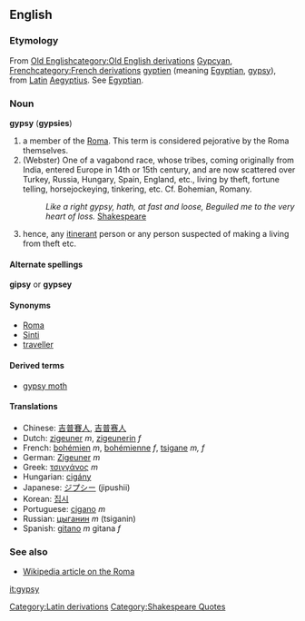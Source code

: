 ==English==
===Etymology===
From [[w:Old English language|Old English]][[category:Old English derivations]] [[Gypcyan]], [[w:French language|French]][[category:French derivations]] [[gyptien]] (meaning [[Egyptian]], [[gypsy]]), from [[w:Latin|Latin]][[Category:Latin derivations]] [[Aegyptius]]. See [[Egyptian]]. 
===Noun===
'''gypsy''' ('''gypsies''')
# a member of the [[Roma]]. This term is considered pejorative by the Roma themselves.
#(Webster) One of a vagabond race, whose tribes, coming originally from India, entered Europe in 14th or 15th century, and are now scattered over Turkey, Russia, Hungary, Spain, England, etc., living by theft, fortune telling, horsejockeying, tinkering, etc. Cf. Bohemian, Romany. 
#:''Like a right gypsy, hath, at fast and loose, Beguiled me to the very heart of loss.'' [[w:Shakespeare|Shakespeare]][[Category:Shakespeare Quotes]]
#hence, any [[itinerant]] person or any person suspected of making a living from theft etc.

====Alternate spellings====
'''gipsy''' or  '''gypsey''' 

====Synonyms====
*[[Roma]]
*[[Sinti]]
*[[traveller]]

====Derived terms====
*[[gypsy moth]]

====Translations====
*Chinese: [[吉普賽人]], [[吉普赛人]]
*Dutch: [[zigeuner]] ''m'', [[zigeunerin]] ''f''
*French: [[bohémien]] ''m'', [[bohémienne]] ''f'', [[tsigane]] ''m, f''
*German: [[Zigeuner]] ''m''
*Greek: [[τσιγγάνος]] ''m''
*Hungarian: [[cigány]]
*Japanese: [[ジプシー]] (jipushii)
*Korean: [[집시]]
*Portuguese: [[cigano]] ''m''
*Russian: [[цыганин]] ''m'' (tsiganin)
*Spanish: [[gitano]] ''m'' gitana ''f''

===See also===
*[[w:Roma_%28people%29|Wikipedia article on the Roma]]

[[it:gypsy]]
<!-- From Webster

Gypsy (Page: 660)
Gyp"sy (?), n.; pl. Gypsies (#). [OE. Gypcyan, F. gyptien Egyptian, gypsy, L. Aegyptius. See Egyptian.] [Also spelled gipsy and gypsey.] 

1. One of a vagabond race, whose tribes, coming originally from India, entered Europe in 14th or 15th centry, and are now scattered over Turkey, Russia, Hungary, Spain, England, etc., living by theft, fortune telling, horsejockeying, tinkering, etc. Cf. Bohemian, Romany. 

Like a right gypsy, hath, at fast and loose, Beguiled me to the very heart of loss. Shak.
2. The language used by the gypsies. Shak. 

3. A dark-complexioned person. Shak. 

4. A cunning or crafty person [Collog.] Prior. 


--------------------------------------------------------------------------------
Gypsy (Page: 660)
Gyp"sy a. Pertaining to, or suitable for, gypsies. Gypsy hat, a woman's or child's broad-brimmed hat, usually of straw or felt. -- Gypsy winch, a small winch, which may be operated by a crank, or by a ratchet and pawl through a lever working up and down. [661]



--------------------------------------------------------------------------------
Gypsy (Page: 661)
Gyp"sy (?), v. i. To play the gypsy; to picnic in the woods. Mostly. Gyp"sy*ing, vb. n. 


-->